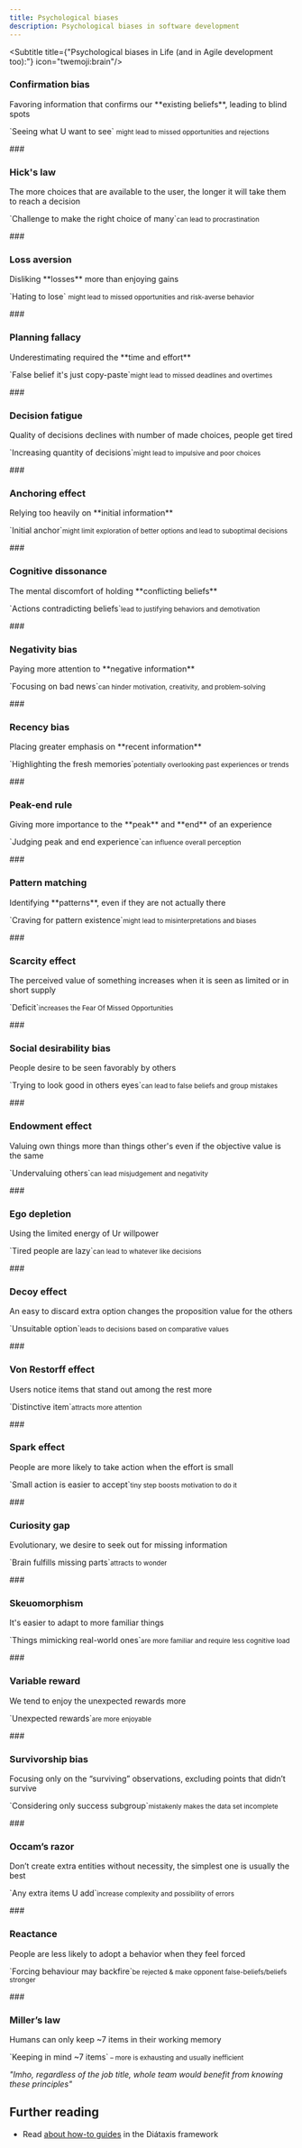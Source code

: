 ```yaml
---
title: Psychological biases
description: Psychological biases in software development
---
```


<Subtitle title={"Psychological biases in Life (and in Agile development too):"} icon="twemoji:brain"/>

### <h3 class="hidden">Confirmation bias</h3>
<Card title="Confirmation bias" icon="emoji:ballot-box-with-ballot">
  Favoring information that confirms our **existing beliefs**, leading to blind spots
  <p>`Seeing what U want to see` <small>might lead to missed opportunities and rejections</small></p>
</Card>
### <h3 class="hidden">Hick's law</h3>
<Card title="Hick's law" icon="emoji:thinking-face">
  The more choices that are available to the user, the longer it will take them to reach a decision
  <p>`Challenge to make the right choice of many`<small>can lead to procrastination</small></p>
</Card>
### <h3 class="hidden">Loss aversion</h3>
<Card title="Loss aversion" icon="emoji:chart-decreasing">
  Disliking **losses** more than enjoying gains
  <p>`Hating to lose` <small>might lead to missed opportunities and risk-averse behavior</small></p>
</Card>
### <h3 class="hidden">Planning fallacy</h3>
<Card title="Planning fallacy" icon="emoji:spiral-calendar">
  Underestimating required the **time and effort**
  <p>`False belief it's just copy-paste`<small>might lead to missed deadlines and overtimes</small></p>
</Card>
### <h3 class="hidden">Decision fatigue</h3>
<Card title="Decision fatigue" icon="emoji:anxious-face-with-sweat">
  Quality of decisions declines with number of made choices, people get tired
  <p>`Increasing quantity of decisions`<small>might lead to impulsive and poor choices</small></p>
</Card>
### <h3 class="hidden">Anchoring effect</h3>
<Card title="Anchoring effect" icon="emoji:anchor">
  Relying too heavily on **initial information**
  <p>`Initial anchor`<small>might limit exploration of better options and lead to suboptimal decisions</small></p>
</Card>
### <h3 class="hidden">Cognitive dissonance</h3>
<Card title="Cognitive dissonance" icon="emoji:disappointed-face">
  The mental discomfort of holding **conflicting beliefs**
  <p>`Actions contradicting beliefs`<small>lead to justifying behaviors and demotivation</small></p>
</Card>
### <h3 class="hidden">Negativity bias</h3>
<Card title="Negativity bias" icon="emoji:television">
  Paying more attention to **negative information**
  <p>`Focusing on bad news`<small>can hinder motivation, creativity, and problem-solving</small></p>
</Card>
### <h3 class="hidden">Recency bias</h3>
<Card title="Recency bias" icon="emoji:telephone-receiver">
  Placing greater emphasis on **recent information**
  <p>`Highlighting the fresh memories`<small>potentially overlooking past experiences or trends</small></p>
</Card>
### <h3 class="hidden">Peak-end rule</h3>
<Card title="Peak-end rule" icon="emoji:snow-capped-mountain">
  Giving more importance to the **peak** and **end** of an experience
  <p>`Judging peak and end experience`<small>can influence overall perception</small></p>
</Card>
### <h3 class="hidden">Pattern matching</h3>
<Card title="Pattern matching" icon="emoji:film-frames">
  Identifying **patterns**, even if they are not actually there
  <p>`Craving for pattern existence`<small>might lead to misinterpretations and biases</small></p>
</Card>
### <h3 class="hidden">Scarcity effect</h3>
<Card title="Scarcity effect" icon="emoji:chocolate-bar">
  The perceived value of something increases when it is seen as limited or in short supply
  <p>`Deficit`<small>increases the Fear Of Missed Opportunities</small></p>
</Card>
### <h3 class="hidden">Social desirability bias</h3>
<Card title="Social desirability bias" icon="emoji:heart-decoration">
  People desire to be seen favorably by others
  <p>`Trying to look good in others eyes`<small>can lead to false beliefs and group mistakes</small></p>
</Card>
### <h3 class="hidden">Endowment effect</h3>
<Card title="Endowment effect" icon="emoji:fishing-pole">
  Valuing own things more than things other's even if the objective value is the same
  <p>`Undervaluing others`<small>can lead misjudgement and negativity</small></p>
</Card>
### <h3 class="hidden">Ego depletion</h3>
<Card title="Ego depletion" icon="emoji:person-in-bed">
  Using the limited energy of Ur willpower
  <p>`Tired people are lazy`<small>can lead to whatever like decisions</small></p>
</Card>
### <h3 class="hidden">Decoy effect</h3>
<Card title="Decoy effect" icon="emoji:popcorn">
  An easy to discard extra option changes the proposition value for the others
  <p>`Unsuitable option`<small>leads to decisions based on comparative values</small></p>
</Card>
### <h3 class="hidden">Von Restorff effect</h3>
<Card title="Von Restorff effect" icon="emoji:hot-pepper">
  Users notice items that stand out among the rest more
  <p>`Distinctive item`<small>attracts more attention</small></p>
</Card>
### <h3 class="hidden">Spark effect</h3>
<Card title="Spark effect" icon="emoji:bellhop-bell">
  People are more likely to take action when the effort is small
  <p>`Small action is easier to accept`<small>tiny step boosts motivation to do it</small></p>
</Card>
### <h3 class="hidden">Curiosity gap</h3>
<Card title="Curiosity gap" icon="emoji:magnifying-glass-tilted-left">
  Evolutionary, we desire to seek out for missing information
  <p>`Brain fulfills missing parts`<small>attracts to wonder</small></p>
</Card>
### <h3 class="hidden">Skeuomorphism</h3>
<Card title="Skeuomorphism" icon="emoji:joystick">
  It's easier to adapt to more familiar things
  <p>`Things mimicking real-world ones`<small>are more familiar and require less cognitive load</small></p>
</Card>
### <h3 class="hidden">Variable reward</h3>
<Card title="Variable reward" icon="emoji:slot-machine">
  We tend to enjoy the unexpected rewards more
  <p>`Unexpected rewards`<small>are more enjoyable</small></p>
</Card>
### <h3 class="hidden">Survivorship bias</h3>
<Card title="Survivorship bias" icon="emoji:small-airplane">
  Focusing only on the “surviving” observations, excluding points that didn’t survive
  <p>`Considering only success subgroup`<small>mistakenly makes the data set incomplete</small></p>
</Card>
### <h3 class="hidden">Occam’s razor</h3>
<Card title="Occam’s razor" icon="emoji:razor">
  Don’t create extra entities without necessity, the simplest one is usually the best
  <p>`Any extra items U add`<small>increase complexity and possibility of errors</small></p>
</Card>
### <h3 class="hidden">Reactance</h3>
<Card title="Reactance" icon="emoji:volcano">
  People are less likely to adopt a behavior when they feel forced
  <p>`Forcing behaviour may backfire`<small>be rejected & make opponent false-beliefs/beliefs stronger</small></p>
</Card>
### <h3 class="hidden">Miller’s law</h3>
<Card title="Miller’s law" icon="emoji:telephone">
  Humans can only keep ~7 items in their working memory
  <p>`Keeping in mind ~7 items`<small> – more is exhausting and usually inefficient</small></p>
</Card>

_"Imho, regardless of the job title, whole team would benefit from knowing these principles"_
<TreatMeBtn />

## Further reading

- Read [about how-to guides](https://diataxis.fr/how-to-guides/) in the Diátaxis framework
